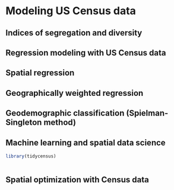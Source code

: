 # Modeling US Census data



## Indices of segregation and diversity



## Regression modeling with US Census data



## Spatial regression



## Geographically weighted regression



## Geodemographic classification (Spielman-Singleton method)



## Machine learning and spatial data science

```r

library(tidycensus)



```


## Spatial optimization with Census data


